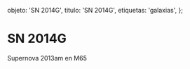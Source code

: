
  objeto: 'SN 2014G',
  titulo: 'SN 2014G',
  etiquetas: 'galaxias',
};

# SN 2014G

<Imagen
  src="objeto/sn2014-g_20130402_1_m65-3-600s-2abril-2013.jpg"
  fecha="20130402"
/>

Supernova 2013am en M65